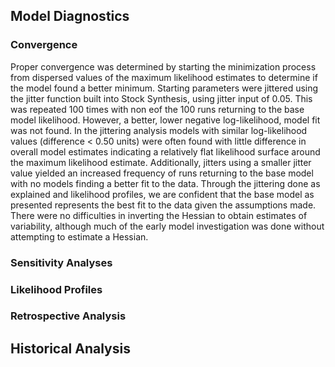 
## Model Diagnostics

### Convergence

Proper convergence was determined by starting the minimization process from dispersed values of the maximum likelihood estimates to determine if the model found a better minimum.
Starting parameters were jittered using the jitter function built into Stock Synthesis, using jitter input of 0.05. This was repeated 100 times with non eof the 100 runs returning to the
base model likelihood. However, a better, lower negative log-likelihood, model fit was not found. In the jittering analysis models with similar log-likelihood values (difference < 0.50 units) were often found with little difference in overall model estimates indicating a relatively flat likelihood surface around the maximum likelihood estimate. Additionally, jitters using a smaller jitter value yielded an increased frequency of runs returning to the base model with no models finding a better fit to the data. Through the jittering done as explained and likelihood profiles, we are confident that the base model as presented represents the best fit to the data given the assumptions made. There were no difficulties in inverting the Hessian to obtain estimates of variability, although much of the early model investigation was done without attempting to estimate a Hessian.

### Sensitivity Analyses {#sensitivities}



### Likelihood Profiles


### Retrospective Analysis


## Historical Analysis
